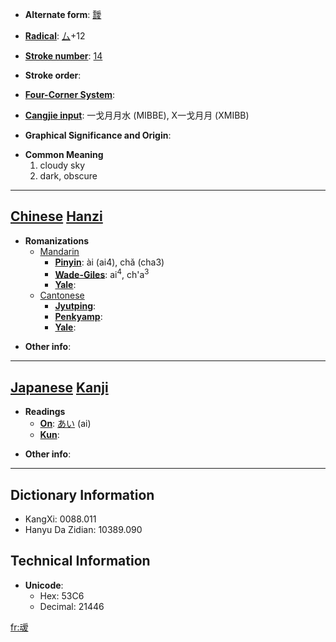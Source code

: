* '''Alternate form''': [[靉]]

* '''[[Wiktionary:Chinese radical index| Radical]]''': [[Wiktionary:Chinese radical index 厶|厶]]+12

* '''[[Wiktionary:Chinese total strokes index|Stroke number]]''': [[Wiktionary:Chinese total strokes index 14|14]]

* '''Stroke order''': 

* '''[[Wiktionary:Chinese four corner index|Four-Corner System]]''': 

* '''[[Wiktionary:Chinese Cangjie index|Cangjie input]]''': 一戈月月水 (MIBBE), X一戈月月 (XMIBB)

* '''Graphical Significance and Origin''': 

* '''Common Meaning'''
*#cloudy sky
*# dark, obscure


----

== [[Chinese]] [[Hanzi]] ==

* '''Romanizations'''
** [[Mandarin]]
*** '''[[Pinyin]]''': ài (ai4), chǎ (cha3)
*** '''[[Wade-Giles]]''': ai<sup>4</sup>, ch'a<sup>3</sup>
*** '''[[Yale]]''': 
**[[Cantonese]]
***'''[[Jyutping]]''':
***'''[[Penkyamp]]''': 
***'''[[Yale]]''': 

* '''Other info''': 

----

== [[Japanese]] [[Kanji]] ==

* '''Readings'''
** '''[[On]]''': [[あい]] (ai)
** '''[[Kun]]''': 

* '''Other info''':  

----

== Dictionary Information ==

* KangXi: 0088.011
* Hanyu Da Zidian: 10389.090

== Technical Information ==

* '''Unicode''':
** Hex: 53C6
** Decimal: 21446

[[fr:叆]]
